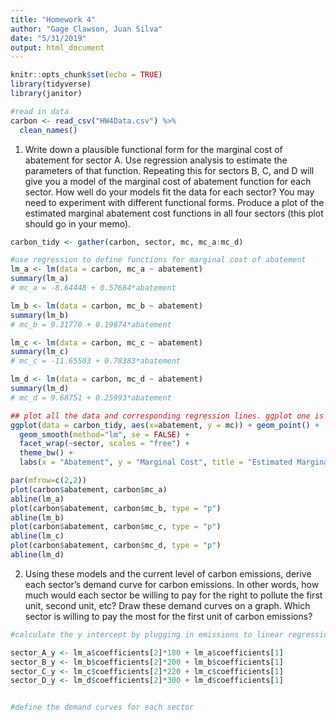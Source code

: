 ```yaml
---
title: "Homework 4"
author: "Gage Clawson, Juan Silva"
date: "5/31/2019"
output: html_document
---
```


```r
knitr::opts_chunk$set(echo = TRUE)
library(tidyverse)
library(janitor)
```

```r
#read in data
carbon <- read_csv("HW4Data.csv") %>%
  clean_names()
```

1. Write down a plausible functional form for the marginal cost of abatement for sector A. Use regression analysis to estimate the parameters of that function. Repeating this for sectors B, C, and D will give you a model of the marginal cost of abatement function for each sector. How well do your models fit the data for each sector? You may need to experiment with different functional forms. Produce a plot of the estimated marginal abatement cost functions in all four sectors (this plot should go in your memo).

```r
carbon_tidy <- gather(carbon, sector, mc, mc_a:mc_d)

#use regression to define functions for marginal cost of abatement
lm_a <- lm(data = carbon, mc_a ~ abatement) 
summary(lm_a)
# mc_a = -8.64448 + 0.57684*abatement

lm_b <- lm(data = carbon, mc_b ~ abatement) 
summary(lm_b)
# mc_b = 9.31770 + 0.19874*abatement

lm_c <- lm(data = carbon, mc_c ~ abatement) 
summary(lm_c)
# mc_c = -11.65503 + 0.78383*abatement

lm_d <- lm(data = carbon, mc_d ~ abatement) 
summary(lm_d)
# mc_d = 9.68751 + 0.25993*abatement

## plot all the data and corresponding regression lines. ggplot one is better IMO
ggplot(data = carbon_tidy, aes(x=abatement, y = mc)) + geom_point() +
  geom_smooth(method="lm", se = FALSE) +
  facet_wrap(~sector, scales = "free") +
  theme_bw() +
  labs(x = "Abatement", y = "Marginal Cost", title = "Estimated Marginal Abatement Cost Functions") 

par(mfrow=c(2,2))
plot(carbon$abatement, carbon$mc_a)
abline(lm_a)
plot(carbon$abatement, carbon$mc_b, type = "p")
abline(lm_b)
plot(carbon$abatement, carbon$mc_c, type = "p")
abline(lm_c)
plot(carbon$abatement, carbon$mc_d, type = "p")
abline(lm_d)

```

2. Using these models and the current level of carbon emissions, derive each sector’s demand curve for carbon emissions. In other words, how much would each sector be willing to pay for the right to pollute the first unit, second unit, etc? Draw these demand curves on a graph. Which sector is willing to pay the most for the first unit of carbon emissions?

```r
#calculate the y intercept by plugging in emissions to linear regression models

sector_A_y <- lm_a$coefficients[2]*180 + lm_a$coefficients[1]
sector_B_y <- lm_b$coefficients[2]*200 + lm_b$coefficients[1]
sector_C_y <- lm_c$coefficients[2]*220 + lm_c$coefficients[1]
sector_D_y <- lm_d$coefficients[2]*300 + lm_d$coefficients[1]


#define the demand curves for each sector 

```



